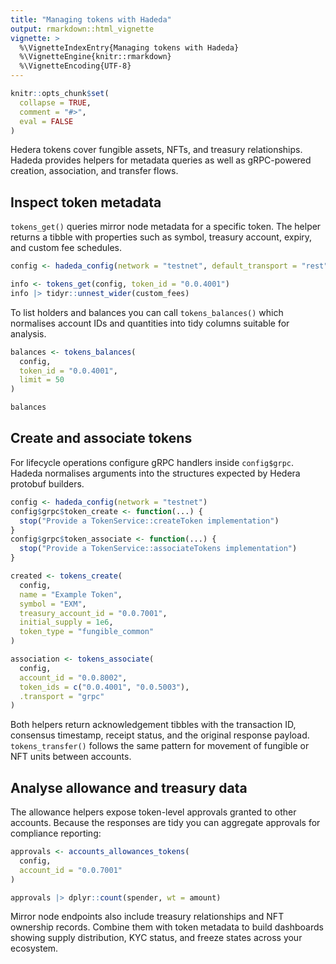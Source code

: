 ```yaml
---
title: "Managing tokens with Hadeda"
output: rmarkdown::html_vignette
vignette: >
  %\VignetteIndexEntry{Managing tokens with Hadeda}
  %\VignetteEngine{knitr::rmarkdown}
  %\VignetteEncoding{UTF-8}
---
```


```r
knitr::opts_chunk$set(
  collapse = TRUE,
  comment = "#>",
  eval = FALSE
)
```

Hedera tokens cover fungible assets, NFTs, and treasury relationships. Hadeda
provides helpers for metadata queries as well as gRPC-powered creation,
association, and transfer flows.

## Inspect token metadata

`tokens_get()` queries mirror node metadata for a specific token. The helper
returns a tibble with properties such as symbol, treasury account, expiry, and
custom fee schedules.

```r
config <- hadeda_config(network = "testnet", default_transport = "rest")

info <- tokens_get(config, token_id = "0.0.4001")
info |> tidyr::unnest_wider(custom_fees)
```

To list holders and balances you can call `tokens_balances()` which normalises
account IDs and quantities into tidy columns suitable for analysis.

```r
balances <- tokens_balances(
  config,
  token_id = "0.0.4001",
  limit = 50
)

balances
```

## Create and associate tokens

For lifecycle operations configure gRPC handlers inside `config$grpc`. Hadeda
normalises arguments into the structures expected by Hedera protobuf builders.

```r
config <- hadeda_config(network = "testnet")
config$grpc$token_create <- function(...) {
  stop("Provide a TokenService::createToken implementation")
}
config$grpc$token_associate <- function(...) {
  stop("Provide a TokenService::associateTokens implementation")
}

created <- tokens_create(
  config,
  name = "Example Token",
  symbol = "EXM",
  treasury_account_id = "0.0.7001",
  initial_supply = 1e6,
  token_type = "fungible_common"
)

association <- tokens_associate(
  config,
  account_id = "0.0.8002",
  token_ids = c("0.0.4001", "0.0.5003"),
  .transport = "grpc"
)
```

Both helpers return acknowledgement tibbles with the transaction ID, consensus
timestamp, receipt status, and the original response payload. `tokens_transfer()`
follows the same pattern for movement of fungible or NFT units between accounts.

## Analyse allowance and treasury data

The allowance helpers expose token-level approvals granted to other accounts.
Because the responses are tidy you can aggregate approvals for compliance
reporting:

```r
approvals <- accounts_allowances_tokens(
  config,
  account_id = "0.0.7001"
)

approvals |> dplyr::count(spender, wt = amount)
```

Mirror node endpoints also include treasury relationships and NFT ownership
records. Combine them with token metadata to build dashboards showing supply
distribution, KYC status, and freeze states across your ecosystem.
